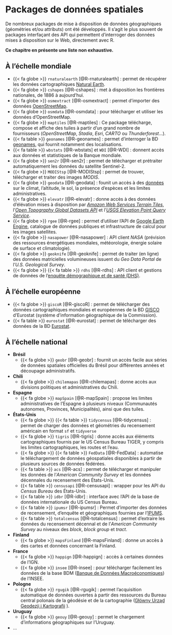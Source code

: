 # Packages de données spatiales

De nombreux packages de mise à disposition de données géographiques (géométries et/ou attributs) ont été développés. Il s'agit le plus souvent de packages interfaçant des API qui permettent d'interroger des données mises à disposition sur le Web, directement avec R.

**Ce chapitre en présente une liste non exhaustive.**

## À l'échelle mondiale

- {{< fa globe >}} `rnaturalearth` [@R-rnaturalearth] : permet de récupérer les données cartographiques [Natural Earth](https://www.naturalearthdata.com/).   
- {{< fa globe >}} `cshapes` [@R-cshapes] : met à disposition les frontières nationales, de 1886 à aujourd'hui.  
- {{< fa globe >}} `osmextract` [@R-osmextract] : permet d'importer des données [OpenStreetMap](https://www.openstreetmap.org/).   
- {{< fa globe >}} `osmdata` [@R-osmdata] : pour télécharger et utiliser les données d'OpenStreetMap.
- {{< fa globe >}} `maptiles` [@R-maptiles] : Ce package télécharge, compose et affiche des tuiles à partir d'un grand nombre de fournisseurs (*OpenStreetMap*, *Stadia*, *Esri*, *CARTO* ou *Thunderforest*...).   
- {{< fa table >}} `geonames` [@R-geonames] : permet d'interroger la BD [geonames](http://www.geonames.org/), qui fournit notamment des localisations.
- {{< fa table >}} `wbstats` [@R-wbstats] et `WDI` [@R-WDI] : donnent accès aux données et statistiques de la Banque mondiale.   
- {{< fa globe >}} `sen2r` [@R-sen2r] : permet de télécharger et prétraiter automatiquement les données du satellite Sentinel-2.   
- {{< fa globe >}} `MODIStsp` [@R-MODIStsp] : permet de trouver, télécharger et traiter des images *MODIS*.
- {{< fa globe >}} `geodata` [@R-geodata] : founit un accès à des [données](https://github.com/rspatial/geodata) sur le climat, l'altitude, le sol, la présence d'espèces et les limites administratives. 
- {{< fa globe >}} `elevatr` [@R-elevatr] : donne accès à des données d'élévation mises à disposition par [*Amazon Web Services Terrain Tiles*](https://registry.opendata.aws/terrain-tiles/), l'[*Open Topography Global Datasets API*](https://opentopography.org/developers/) et l'[*USGS Elevation Point Query Service*](https://nationalmap.gov/epqs/).
- {{< fa globe >}} `rgee` [@R-rgee] : permet d'utiliser l'API de [Google Earth Engine](https://www.google.com/intl/fr_in/earth/education/tools/google-earth-engine/), catalogue de données publiques et infrastructure de calcul pour les images satellites.   
- {{< fa globe >}} `nasapower` [@R-nasapower] : API client *NASA* (prévision des ressources énergétiques mondiales, météorologie, énergie solaire de surface et climatologie). 
- {{< fa globe >}} `geoknife` [@R-geoknife] : permet de traiter (en ligne) des données matricielles volumineuses issuent du *Geo Data Portal* de l'*U.S. Geological Survey*.
- {{< fa globe >}} {{< fa table >}} `rdhs` [@R-rdhs] : API client et gestions de données de l'[enquête démographique et de santé (DHS)](https://dhsprogram.com/).




## À l'échelle européenne

- {{< fa globe >}} `giscoR` [@R-giscoR] : permet de télécharger des données cartographiques mondiales et européennes de la BD [GISCO](https://ec.europa.eu/eurostat/web/gisco) d'Eurostat (système d'information géographique de la Commission). 
- {{< fa table >}} `eurostat` [@R-eurostat] : permet de télécharger des données de la BD [Eurostat](https://ec.europa.eu/eurostat).    
  


## À l'échelle national



- **Brésil**
  - {{< fa globe >}} `geobr` [@R-geobr] : fournit un accès facile aux séries de données spatiales officielles du Brésil pour différentes années et découpage administratifs. 
- **Chili**
  - {{< fa globe >}} `chilemapas` [@R-chilemapas] : donne accès aux  divisions politiques et administratives du Chili. 
- **Espagne** 
  - {{< fa globe >}} `mapSpain` [@R-mapSpain] : propose les limites administratives de l'Espagne à plusieurs niveaux (Communautés autonomes, Provinces, Municipalités), ainsi que des tuiles.
- **États-Unis**
  - {{< fa globe >}} {{< fa table >}} `tidycensus` [@R-tidycensus] : permet de charger des données et géométries du recensement américain en format `sf` et `tidyverse`
  - {{< fa globe >}} `tigris` [@R-tigris] : donne accès aux éléments cartographiques fournis par le US Census Bureau TIGER, y compris les limites cartographiques, les routes et l'eau.
  - {{< fa globe >}} {{< fa table >}} `FedData` [@R-FedData] : automatise le téléchargement de données géospatiales disponibles à partir de plusieurs sources de données fédérées.
  - {{< fa table >}} `acs` [@R-acs] : permet de télécharger et manipuler les données de l'*American Community Survey* et les données décennales du recensement des États-Unis.
  - {{< fa table >}} `censusapi` [@R-censusapi] : wrapper pour les API du *Census Bureau* des États-Unis.
  - {{< fa table >}} `idbr` [@R-idbr] : interface avec l'API de la base de données internationale du US Census Bureau.  
  - {{< fa table >}} `ipumsr` [@R-ipumsr] : Permet d'importer des données de recensement, d'enquête et géographiques fournies par l'[IPUMS](https://www.ipums.org/).
  - {{< fa table >}} `totalcensus` [@R-totalcensus] : permet d'extraire les données du recensement décennal et de l'*American Community Survey* au niveaux des *block*, *block group* et *tract*.
- **Finland**
  - {{< fa globe >}} `mapsFinland` [@R-mapsFinland] : donne un accès à des cartes et données concernant la Finland.
- **France**
  - {{< fa globe >}} `happign` [@R-happign] : accès à certaines données de l'IGN.
  - {{< fa globe >}} `insee` [@R-insee] : pour télécharger facilement les données de la base BDM ([Banque de Données Macroéconomiques](https://www.data.gouv.fr/fr/reuses/insee-package-r/)) de l'INSEE.
- **Pologne**
  - {{< fa globe >}} `rgugik` [@R-rgugik] : permet l'acquisition automatique de données ouvertes à partir des ressources du Bureau central polonais de la géodésie et de la cartographie ([Główny Urząd Geodezji i Kartografii](https://www.gov.pl/web/gugik) ).  
- **Uruguay**
  - {{< fa globe >}} `geouy` [@R-geouy] : permet le chargement d'informations géographiques sur l'Uruguay.
- ...





